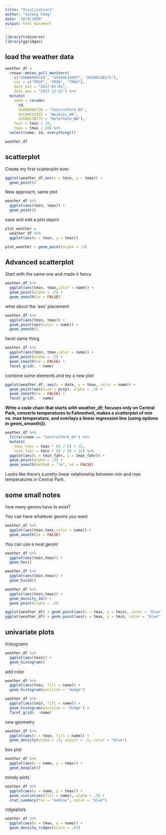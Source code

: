 ```yaml
---
title: "Visulization1"
author: "Yatong Feng"
date: "10/9/2020"
output: html_document
---
```


```r
library(tidyverse)
library(ggridges)
```

## load the weather data 
```r
weather_df = 
  rnoaa::meteo_pull_monitors(
    c("USW00094728", "USC00519397", "USS0023B17S"),
    var = c("PRCP", "TMIN", "TMAX"), 
    date_min = "2017-01-01",
    date_max = "2017-12-31") %>%
  mutate(
    name = recode(
      id, 
      USW00094728 = "CentralPark_NY", 
      USC00519397 = "Waikiki_HA",
      USS0023B17S = "Waterhole_WA"),
    tmin = tmin / 10,
    tmax = tmax / 10) %>%
  select(name, id, everything())

weather_df
```

## scatterplot

Create my first scatterplot ever.

```r
ggplot(weather_df,aes(x = tmin, y = tmax)) + 
  geom_point()
```

New approach, same plot

```r
weather_df %>% 
  ggplot(aes(tmin, tmax)) +
  geom_point()
```

save and edit a plot object

```r
plot_weather = 
  weather_df %>%
  ggplot(aes(x = tmin, y = tmax)) 

plot_weather + geom_point(alpha = .5)
```

## Advanced scatterplot

Start with the same one and made it fancy

```r
weather_df %>% 
  ggplot(aes(tmin, tmax,color = name)) +
  geom_point(alpha = .5) +
  geom_smooth(se = FALSE)
```


what about the 'aes' placement

```r
weather_df %>% 
  ggplot(aes(tmin, tmax)) +
  geom_point(aes(color = name)) +
  geom_smooth()
```

facet same thing


```r
weather_df %>% 
  ggplot(aes(tmin, tmax,color = name)) +
  geom_point(alpha = .5) +
  geom_smooth(se = FALSE) +
  facet_grid(. ~ name)
```

combine some elements and tey a new plot

```r
ggplot(weather_df, aes(x = date, y = tmax, color = name)) + 
  geom_point(aes(size = prcp), alpha = .5) +
  geom_smooth(se = FALSE) + 
  facet_grid(. ~ name)
```


**Write a code chain that starts with weather_df; focuses only on Central Park, converts temperatures to Fahrenheit, makes a scatterplot of min vs. max temperature, and overlays a linear regression line (using options in geom_smooth()).**

```r
weather_df %>% 
  filter(name == "CentralPark_NY") %>% 
  mutate(
    tmax_fahr = tmax * (9 / 5) + 32,
    tmin_fahr = tmin * (9 / 5) + 32) %>% 
  ggplot(aes(x = tmin_fahr, y = tmax_fahr)) +
  geom_point(alpha = .5) + 
  geom_smooth(method = "lm", se = FALSE)
```

Looks like there’s a pretty linear relationship between min and max temperatures in Central Park.

## some small notes

how many geoms have to exist?

You can have whatever geoms you want
```r
weather_df %>% 
  ggplot(aes(tmin,tmax,color = name)) +
  geom_smooth(se = FALSE)
```

You can use a neat geom!

```r
weather_df %>% 
  ggplot(aes(tmin,tmax)) +
  geom_hex()
```

```r
weather_df %>% 
  ggplot(aes(tmin,tmax)) +
  geom_bin2d()
```

```r
weather_df %>% 
  ggplot(aes(tmin,tmax)) +
  geom_density_2d() + 
  geom_point(alpha = .3)
```

```r
ggplot(weather_df) + geom_point(aes(x = tmax, y = tmin), color = "blue")
ggplot(weather_df) + geom_point(aes(x = tmax, y = tmin, color = "blue"))
```

## univariate plots

histograms

```r
weather_df %>% 
  ggplot(aes(tmin)) + 
  geom_histogram()
```

add color

```r
weather_df %>% 
  ggplot(aes(tmin, fill = name)) + 
  geom_histogram(position = 'dodge')
```

```r
weather_df %>% 
  ggplot(aes(tmin, fill = name)) + 
  geom_histogram(position = 'dodge') +
  facet_grid(. ~name)
```

new geometry
```r
weather_df %>% 
  ggplot(aes(x = tmax, fill = name)) + 
  geom_density(alpha = .4, adjust = .5, color = "blue")
```

box plot
```r
weather_df %>% 
  ggplot(aes(x = name, y = tmax)) +
  geom_boxplot()
```

trendy plots

```r
weather_df %>% 
  ggplot(aes(x = name, y = tmax)) + 
  geom_violin(aes(fill = name), alpha = .5) + 
  stat_summary(fun = "median", color = "blue")
```

ridgeplots
```r
weather_df %>% 
  ggplot(aes(x = tmax, y = name)) + 
  geom_density_ridges(scale = .85)
```





